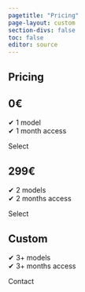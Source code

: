 ```yaml
---
pagetitle: "Pricing"
page-layout: custom
section-divs: false
toc: false
editor: source
---
```

::: {.black-banner}
# Pricing

::: {.pricing-grid}
::: {.pricing-card}
::: {.pricing-content}
## 0€

✔ 1 model  
✔ 1 month access
:::
[Select]{.btn-action-primary .btn-action .btn .btn-outline-dark .btn-lg role="button"}
:::

::: {.pricing-card}
::: {.pricing-content}
## 299€
✔ 2 models  
✔ 2 months access  
:::
[Select]{.btn-action-primary .btn-action .btn .btn-outline-dark .btn-lg role="button"}
:::

::: {.pricing-card .accented}
::: {.pricing-content}
## Custom
✔ 3+ models  
✔ 3+ months access
:::
[Contact]{.btn-action-primary .btn-action .btn .btn-dark .btn-lg role="button"}
:::

:::
:::